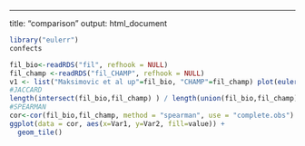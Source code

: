 ---
title: "comparison"
output: html_document
```r
library("eulerr") 
confects

fil_bio<-readRDS("fil", refhook = NULL)
fil_champ <-readRDS("fil_CHAMP", refhook = NULL)
v1 <- list("Maksimovic et al up"=fil_bio, "CHAMP"=fil_champ) plot(euler(v1),quantities = TRUE) 
#JACCARD 
length(intersect(fil_bio,fil_champ) ) / length(union(fil_bio,fil_champ)) 
#SPEARMAN
cor<-cor(fil_bio,fil_champ, method = "spearman", use = "complete.obs")
ggplot(data = cor, aes(x=Var1, y=Var2, fill=value)) + 
  geom_tile()

```

